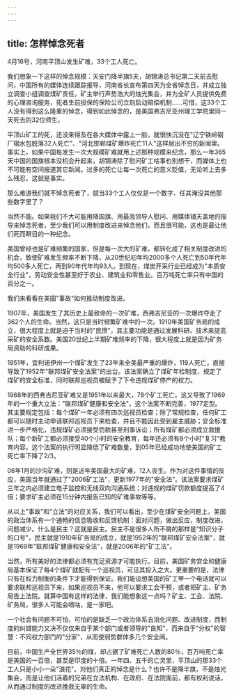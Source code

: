 ```yaml
---
---
---
```

title: 怎样悼念死者
---



4月16号，河南平顶山发生矿难，33个工人死亡。

我们想象一下这样的悼念规模：天安门降半旗5天，胡锦涛总书记第二天前去慰问，中国所有的媒体连续跟踪报导，河南省长宣布第四天为全省悼念日，并成立独立调查小组调查煤矿责任，矿主举行声势浩大的烛光集会，并为全矿人员提供免费的心理咨询服务，死者生前投保的保险公司立刻启动赔偿机制……可惜，这33个工人没有得到这么隆重的悼念，得到如此悼念的，是美国弗吉尼亚州理工学院里同一天死去的32位师生。

平顶山矿工的死，还没来得及在各大媒体中露上一脸，就很快沉没在"辽宁铁岭钢厂钢水包脱落32人死亡"、"河北邯郸煤矿爆炸死亡11人"这样层出不穷的新闻里。事实上，如果中国每发生一次大规模矿难就用上述那种规模来纪念，那么一年365天中国的国旗根本没机会升起来，胡锦涛除了慰问矿工啥事也别想干，而媒体上也不可能有空间报道其它新闻。过多的死亡让每一次死亡的意义贬值，无论听上去多么残忍，这就是事实。

那么难道我们就不悼念死者了，就当33个工人仅仅是一个数字、任其淹没其他那些数字里了？

当然不能。如果我们不大可能用降国旗、用最高领导人慰问、用媒体铺天盖地的报导来悼念死者，至少我们可以用制度改进来悼念他们，而且很可能，这也是最让他们死而瞑目的一种纪念。

美国曾经也是矿难频繁的国家，但是每一次大的矿难，都转化成了相关制度改进的机会，致使矿难发生频率不断下降，从20世纪初年均2000多个人死亡到50年代年均500多人死亡，再到90年代年均93人。到现在，煤炭开采行业已经成为"本质安全行业"，劳动安全性甚至好于农业、建筑业和零售业。百万吨死亡率只有中国的百分之一。

我们来看看在美国"事故"如何推动制度改进。

1907年，美国发生了其历史上最致命的一次矿难，西弗吉尼亚的一次爆炸夺走了362个人的生命。当然，这只是当时频繁矿难中的一次。1910年美国矿务局的成立，很大程度上就是迫于当时的"民愤"，其主要功能是通过发展科研、技术来提高采矿的安全系数。美国20世纪上半期矿难频率的下降，很大程度上就是因为矿务局资助的科研成果。

1951年，宜利诺伊州一个煤矿发生了23年来全美最严重的爆炸，119人死亡，直接导致了1952年"联邦煤矿安全法案"的出台。该法案确立了煤矿年检制度，规定了煤矿的安全标准，同时联邦巡视员被赋予了下令违规煤矿停产的权力。

1968年的西弗吉尼亚矿难又是1951年以来最大，78个矿工死亡。这又导致了1969年的一个重大立法："联邦煤矿健康和安全法"。这个法案不断完善，1977定型。其主要规定包括：每个煤矿一年必须有四次巡视员检查；除了常规检查，任何矿工都可以随时主动申请联邦巡视员下来检查，并且不能因此受到雇主威胁；安全标准进一步严格化，违规煤矿必须接受罚款甚至刑事诉讼；所有煤矿都必须成立救援队；每个新矿工都必须接受40个小时的安全教育，每年还必须有8个小时"复习"教育内容。这个法案的执行明显降低了矿难数量，到05年已经成功地使美国的矿工死亡率下降了2/3。

06年1月的沙沟矿难，则是近年美国最大的矿难，12人丧生。作为对这件事情的反应，美国当年就通过了"2006矿工法"，更新1977年的"安全法"。该法案要求煤矿三年之内必须建立电子监控和无线双向沟通系统；对违规的煤矿罚款额度提高了4倍；要求矿主必须在15分钟内报告已知的矿难事故等等。

从以上"事故"和"立法"的对应关系，我们可以看出，至少在煤矿安全问题上，美国的政治体系有一个通畅的信息吸收和反馈机制：面对问题，做出反应，制度改进，问题减少。什么是民主？这就是民主。民主不是很多人所不屑的那样是"知识分子的口号"，民主就是1910年矿务局的成立，就是1952年的"联邦煤矿安全法案"，就是1969年"联邦煤矿健康和安全法"，就是2006年的"矿工法"。

当然，所有美好的法律都必须有充足资源才可能执行。目前，美国矿务安全和健康局基本保证了每4个煤矿就配有一个巡视员，可见其投入之大。更重要的是，法律只有在权力制衡的条件下才能得到保证。我们能设想美国的矿工甲一个电话就可以要求联邦巡视员下来，如果巡视员不来，他可以要求工会干预，或者把矿主、矿务局告上法院。就算中国有这样的法律，我们能想象这一点吗？矿主、工会、法院、矿务局，很多人可能会嘀咕，是一家吧。

一个社会有问题不可怕，可怕的是缺乏一个政治体系去消化问题、改进制度，而制度的纠错能力又决不仅仅来自于某个部门或者领导的"良知"，而来自于"分权"的智慧：不同权力部门的"分家"，从而使弱势群体多几个安全阀。

目前，中国生产全世界35％的煤，却占据了矿难死亡人数的80％，百万吨死亡率是美国的一百倍，甚至是印度的十倍。一年四、五千的亡灵里，平顶山的那33个工人只是小小一朵"浪花"。对他们真正的悼念是什么？也许不是降半旗，不是烛光集会，而是让他们活着的兄弟在立法机构、在政府、在法院面前，都有权利说话，从而通过制度的改进挽救无辜的生命。